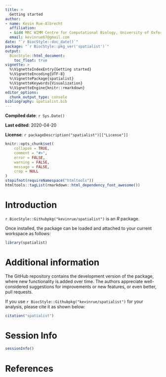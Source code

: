 ```yaml
---
title: >
  Getting started
author:
- name: Kevin Rue-Albrecht
  affiliation: 
  - &id4 MRC WIMM Centre for Computational Biology, University of Oxford, Oxford, OX3 9DS, UK
  email: kevinrue67@gmail.com
date: "`r BiocStyle::doc_date()`"
package: "`r BiocStyle::pkg_ver('spatialist')`"
output: 
  BiocStyle::html_document:
    toc_float: true
vignette: >
  %\VignetteIndexEntry{Getting started}
  %\VignetteEncoding{UTF-8}  
  %\VignettePackage{spatialist}
  %\VignetteKeywords{Visualization}
  %\VignetteEngine{knitr::rmarkdown}
editor_options: 
  chunk_output_type: console
bibliography: spatialist.bib
---
```


**Compiled date**: `r Sys.Date()`

**Last edited**: 2020-04-20

**License**: `r packageDescription("spatialist")[["License"]]`

```r
knitr::opts_chunk$set(
    collapse = TRUE,
    comment = "#>",
    error = FALSE,
    warning = FALSE,
    message = FALSE,
    crop = NULL
)
stopifnot(requireNamespace("htmltools"))
htmltools::tagList(rmarkdown::html_dependency_font_awesome())
```

# Introduction 

`r BiocStyle::Githubpkg("kevinrue/spatialist")` is an *R* package.

Once installed, the package can be loaded and attached to your current workspace as follows:

```r
library(spatialist)
```

# Additional information

The GitHub repository contains the development version of the package, where new functionality is added over time.
The authors appreciate well-considered suggestions for improvements or new features, or even better, pull requests.

If you use `r BiocStyle::Githubpkg("kevinrue/spatialist")` for your analysis, please cite it as shown below:

```r
citation("spatialist")
```

# Session Info {.unnumbered}

```r
sessionInfo()
```

# References {.unnumbered}
